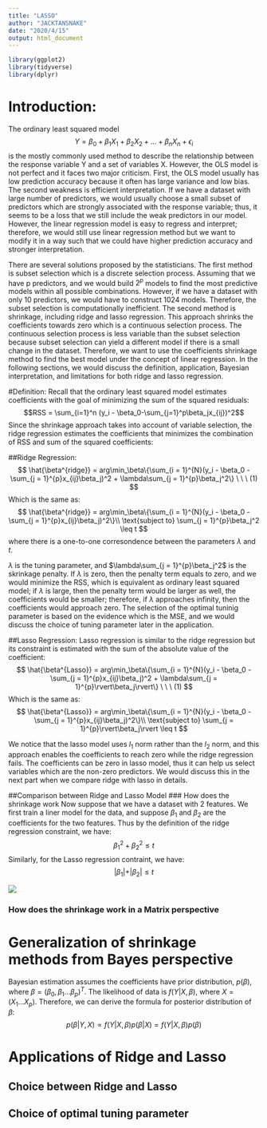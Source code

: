 ```yaml
---
title: "LASSO"
author: "JACKTANSNAKE"
date: "2020/4/15"
output: html_document
---
```

```r
library(ggplot2)
library(tidyverse)
library(dplyr)
```

# Introduction:
The ordinary least squared model 
$$Y = \beta_0+\beta_1X_1+\beta_2X_2+...+\beta_nX_n+\epsilon_i$$
is the mostly commonly used method to describe the relationship between the response variable Y and a set of variables X. However, the OLS model is not perfect and it faces two major criticism. First, the OLS model usually has low prediction accuracy because it often has large variance and low bias. The second weakness is efficient interpretation. If we have a dataset with large number of predictors, we would usually choose a small subset of predictors which are strongly associated with the response variable; thus, it seems to be a loss that we still include the weak predictors in our model. However, the linear regression model is easy to regress and interpret; therefore, we would still use linear regression method but we want to modify it in a way such that we could have higher prediction accuracy and stronger interpretation.

There are several solutions proposed by the statisticians. The first method is subset selection which is a discrete selection process. Assuming that we have p predictors, and we would build $2^p$ models to find the most predictive models within all possible combinations. However, if we have a dataset with only 10 predictors, we would have to construct 1024 models. Therefore, the subset selection is computationally inefficient. The second method is shrinkage, including ridge and lasso regression. This approach shrinks the coefficients towards zero which is a continuous selection process. The continuous selection process is less variable than the subset selection because subset selection can yield a different model if there is a small change in the dataset. Therefore, we want to use the coefficients shrinkage method to find the best model under the concept of linear regression. In the following sections, we would discuss the definition, application, Bayesian interpretation, and limitations for both ridge and lasso regression. 



#Definition:
Recall that the ordinary least squared model estimates coefficients with the goal of minimizing the sum of the squared residuals:
$$RSS = \sum_{i=1}^n (y_i - \beta_0-\sum_{j=1}^p\beta_jx_{ij})^2$$
Since the shrinkage approach takes into account of variable selection, the ridge regression estimates the coefficients that minimizes the combination of RSS and sum of the squared coefficients: 

##Ridge Regression:
$$
\hat{\beta^{ridge}} = arg\min_\beta\{\sum_{i = 1}^{N}(y_i - \beta_0 - \sum_{j = 1}^{p}x_{ij}\beta_j)^2 + \lambda\sum_{j = 1}^{p}\beta_j^2\} \ \ \ (1)
$$
Which is the same as:
$$
\hat{\beta^{ridge}} = arg\min_\beta\{\sum_{i = 1}^{N}(y_i - \beta_0 - \sum_{j = 1}^{p}x_{ij}\beta_j)^2\}\\
\text{subject to} \sum_{j = 1}^{p}\beta_j^2 \leq t
$$
where there is a one-to-one corresondence between the parameters $\lambda$ and $t$. 

$\lambda$ is the tuning parameter, and $\lambda\sum_{j = 1}^{p}\beta_j^2$ is the skrinkage penalty. If $\lambda$ is zero, then the penalty term equals to zero, and we would minimize the RSS, which is equivalent as ordinary least squared model; if $\lambda$ is large, then the penalty term would be larger as well, the coefficients would be smaller; therefore, if $\lambda$ approaches infinity, then the coefficients would approach zero. The selection of the optimal tuninig parameter is based on the evidence which is the MSE, and we would discuss the choice of tuning parameter later in the application. 

##Lasso Regression:
Lasso regression is similar to the ridge regression but its constraint is estimated with the sum of the absolute value of the coefficient: 
$$
\hat{\beta^{Lasso}} = arg\min_\beta\{\sum_{i = 1}^{N}(y_i - \beta_0 - \sum_{j = 1}^{p}x_{ij}\beta_j)^2 + \lambda\sum_{j = 1}^{p}\rvert\beta_j\rvert\} \ \ \ (1)
$$
Which is the same as:
$$
\hat{\beta^{Lasso}} = arg\min_\beta\{\sum_{i = 1}^{N}(y_i - \beta_0 - \sum_{j = 1}^{p}x_{ij}\beta_j)^2\}\\
\text{subject to} \sum_{j = 1}^{p}\rvert\beta_j\rvert \leq t
$$

We notice that the lasso model uses $l_1$ norm rather than the $l_2$ norm, and this approach enables the coefficients to reach zero while the ridge regression fails. The coefficients can be zero in lasso model, thus it can help us select variables which are the non-zero predictors. We would discuss this in the next part when we compare ridge with lasso in details. 


##Comparison between Ridge and Lasso Model
### How does the shrinkage work
Now suppose that we have a dataset with 2 features. We first train a liner model for the data, and suppose $\beta_1$ and $\beta_2$ are the coefficients for the two features. Thus by the definition of the ridge regression constraint, we have:
$$
\beta_1^2 + \beta_2^2 \leq t
$$
Similarly, for the Lasso regression contraint, we have:
$$
\rvert\beta_1\rvert + \rvert\beta_2\rvert \leq t
$$

![](2dimConstraint.png)


### How does the shrinkage work in a Matrix perspective




# Generalization of shrinkage methods from Bayes perspective
Bayesian estimation assumes the coefficients have prior distribution, $p(\beta)$, where $\beta =(\beta_0,\beta_1...\beta_p)^T$. The likelihood of data is $f(Y\rvert X,\beta)$, where $X = (X_1...X_p)$. Therefore, we can derive the formula for posterior distribution of $\beta$:
$$p(\beta\rvert Y,X ) \propto f(Y\rvert X,\beta)p(\beta\rvert X) = f(Y\rvert X,\beta)p(\beta)$$






# Applications of Ridge and Lasso
## Choice between Ridge and Lasso
## Choice of optimal tuning parameter



















